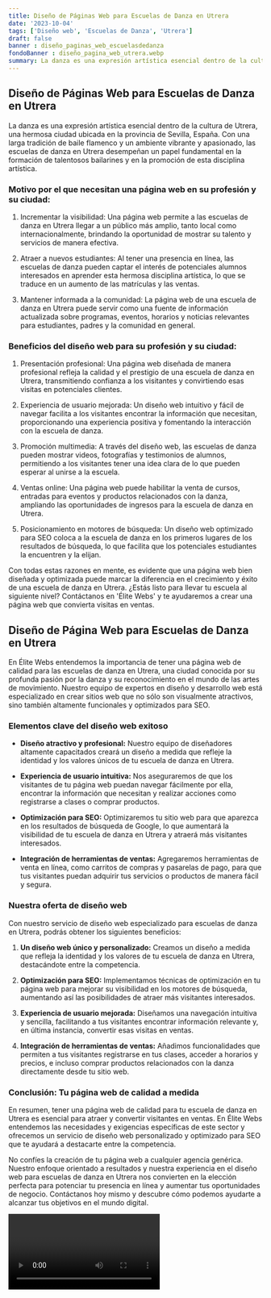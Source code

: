 ```yaml
---
title: Diseño de Páginas Web para Escuelas de Danza en Utrera
date: '2023-10-04'
tags: ['Diseño web', 'Escuelas de Danza', 'Utrera']
draft: false
banner : diseño_paginas_web_escuelasdedanza
fondoBanner : diseño_pagina_web_utrera.webp
summary: La danza es una expresión artística esencial dentro de la cultura de Utrera, una hermosa ciudad ubicada en la provincia de Sevilla, España. Con una larga tradición de baile flamenco y un ambiente vibrante y apasionado, las escuelas de danza en Utrera desempeñan un papel fundamental en la formación de talentosos bailarines y en la promoción de esta disciplina artística.
---
```


## Diseño de Páginas Web para Escuelas de Danza en Utrera

La danza es una expresión artística esencial dentro de la cultura de Utrera, una hermosa ciudad ubicada en la provincia de Sevilla, España. Con una larga tradición de baile flamenco y un ambiente vibrante y apasionado, las escuelas de danza en Utrera desempeñan un papel fundamental en la formación de talentosos bailarines y en la promoción de esta disciplina artística.

### Motivo por el que necesitan una página web en su profesión y su ciudad:

1. Incrementar la visibilidad: Una página web permite a las escuelas de danza en Utrera llegar a un público más amplio, tanto local como internacionalmente, brindando la oportunidad de mostrar su talento y servicios de manera efectiva.

2. Atraer a nuevos estudiantes: Al tener una presencia en línea, las escuelas de danza pueden captar el interés de potenciales alumnos interesados en aprender esta hermosa disciplina artística, lo que se traduce en un aumento de las matrículas y las ventas.

3. Mantener informada a la comunidad: La página web de una escuela de danza en Utrera puede servir como una fuente de información actualizada sobre programas, eventos, horarios y noticias relevantes para estudiantes, padres y la comunidad en general.

### Beneficios del diseño web para su profesión y su ciudad:

1. Presentación profesional: Una página web diseñada de manera profesional refleja la calidad y el prestigio de una escuela de danza en Utrera, transmitiendo confianza a los visitantes y convirtiendo esas visitas en potenciales clientes.

2. Experiencia de usuario mejorada: Un diseño web intuitivo y fácil de navegar facilita a los visitantes encontrar la información que necesitan, proporcionando una experiencia positiva y fomentando la interacción con la escuela de danza.

3. Promoción multimedia: A través del diseño web, las escuelas de danza pueden mostrar videos, fotografías y testimonios de alumnos, permitiendo a los visitantes tener una idea clara de lo que pueden esperar al unirse a la escuela.

4. Ventas online: Una página web puede habilitar la venta de cursos, entradas para eventos y productos relacionados con la danza, ampliando las oportunidades de ingresos para la escuela de danza en Utrera.

5. Posicionamiento en motores de búsqueda: Un diseño web optimizado para SEO coloca a la escuela de danza en los primeros lugares de los resultados de búsqueda, lo que facilita que los potenciales estudiantes la encuentren y la elijan.

Con todas estas razones en mente, es evidente que una página web bien diseñada y optimizada puede marcar la diferencia en el crecimiento y éxito de una escuela de danza en Utrera. ¿Estás listo para llevar tu escuela al siguiente nivel? Contáctanos en 'Élite Webs' y te ayudaremos a crear una página web que convierta visitas en ventas.

<GifSeo />

<Cta />

## Diseño de Página Web para Escuelas de Danza en Utrera

En Élite Webs entendemos la importancia de tener una página web de calidad para las escuelas de danza en Utrera, una ciudad conocida por su profunda pasión por la danza y su reconocimiento en el mundo de las artes de movimiento. Nuestro equipo de expertos en diseño y desarrollo web está especializado en crear sitios web que no sólo son visualmente atractivos, sino también altamente funcionales y optimizados para SEO.

### Elementos clave del diseño web exitoso

- **Diseño atractivo y profesional:** Nuestro equipo de diseñadores altamente capacitados creará un diseño a medida que refleje la identidad y los valores únicos de tu escuela de danza en Utrera.

- **Experiencia de usuario intuitiva:** Nos aseguraremos de que los visitantes de tu página web puedan navegar fácilmente por ella, encontrar la información que necesitan y realizar acciones como registrarse a clases o comprar productos.

- **Optimización para SEO:** Optimizaremos tu sitio web para que aparezca en los resultados de búsqueda de Google, lo que aumentará la visibilidad de tu escuela de danza en Utrera y atraerá más visitantes interesados.

- **Integración de herramientas de ventas:** Agregaremos herramientas de venta en línea, como carritos de compras y pasarelas de pago, para que tus visitantes puedan adquirir tus servicios o productos de manera fácil y segura.

### Nuestra oferta de diseño web

Con nuestro servicio de diseño web especializado para escuelas de danza en Utrera, podrás obtener los siguientes beneficios:

1. **Un diseño web único y personalizado:** Creamos un diseño a medida que refleja la identidad y los valores de tu escuela de danza en Utrera, destacándote entre la competencia.

2. **Optimización para SEO:** Implementamos técnicas de optimización en tu página web para mejorar su visibilidad en los motores de búsqueda, aumentando así las posibilidades de atraer más visitantes interesados.

3. **Experiencia de usuario mejorada:** Diseñamos una navegación intuitiva y sencilla, facilitando a tus visitantes encontrar información relevante y, en última instancia, convertir esas visitas en ventas.

4. **Integración de herramientas de ventas:** Añadimos funcionalidades que permiten a tus visitantes registrarse en tus clases, acceder a horarios y precios, e incluso comprar productos relacionados con la danza directamente desde tu sitio web.

### Conclusión: Tu página web de calidad a medida

En resumen, tener una página web de calidad para tu escuela de danza en Utrera es esencial para atraer y convertir visitantes en ventas. En Élite Webs entendemos las necesidades y exigencias específicas de este sector y ofrecemos un servicio de diseño web personalizado y optimizado para SEO que te ayudará a destacarte entre la competencia.

No confíes la creación de tu página web a cualquier agencia genérica. Nuestro enfoque orientado a resultados y nuestra experiencia en el diseño web para escuelas de danza en Utrera nos convierten en la elección perfecta para potenciar tu presencia en línea y aumentar tus oportunidades de negocio. Contáctanos hoy mismo y descubre cómo podemos ayudarte a alcanzar tus objetivos en el mundo digital.

<Video />

<CtaBot job='Escuelas de Danza' city='Utrera'/>

<Gmaps query='Utrera+españa+maps' />